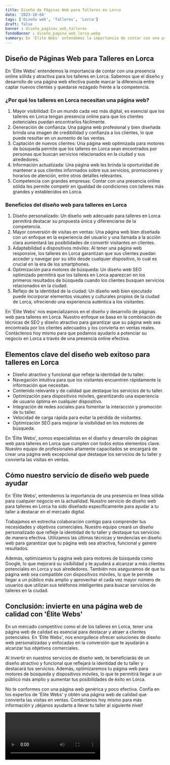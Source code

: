 ```yaml
---
title: Diseño de Páginas Web para Talleres en Lorca
date: '2023-10-04'
tags: ['Diseño web', 'Talleres', 'Lorca']
draft: false
banner : diseño_paginas_web_talleres
fondoBanner : diseño_pagina_web_lorca.webp
summary: En 'Élite Webs' entendemos la importancia de contar con una presencia online sólida y atractiva para los talleres en Lorca. Sabemos que el diseño y desarrollo de una página web efectiva puede marcar la diferencia entre captar nuevos clientes y quedarse rezagado frente a la competencia.
---
```


## Diseño de Páginas Web para Talleres en Lorca

En 'Élite Webs' entendemos la importancia de contar con una presencia online sólida y atractiva para los talleres en Lorca. Sabemos que el diseño y desarrollo de una página web efectiva puede marcar la diferencia entre captar nuevos clientes y quedarse rezagado frente a la competencia.

### ¿Por qué los talleres en Lorca necesitan una página web?

1. Mayor visibilidad: En un mundo cada vez más digital, es esencial que los talleres en Lorca tengan presencia online para que los clientes potenciales puedan encontrarlos fácilmente.
2. Generación de confianza: Una página web profesional y bien diseñada brinda una imagen de credibilidad y confianza a los clientes, lo que puede resultar en un aumento de las ventas.
3. Captación de nuevos clientes: Una página web optimizada para motores de búsqueda permite que los talleres en Lorca sean encontrados por personas que buscan servicios relacionados en la ciudad y sus alrededores.
4. Información actualizada: Una página web les brinda la oportunidad de mantener a sus clientes informados sobre sus servicios, promociones y horarios de atención, entre otros detalles relevantes.
5. Competencia con grandes empresas: Contar con una presencia online sólida les permite competir en igualdad de condiciones con talleres más grandes y establecidos en Lorca.

### Beneficios del diseño web para talleres en Lorca

1. Diseño personalizado: Un diseño web adecuado para talleres en Lorca permitirá destacar su propuesta única y diferenciarse de la competencia.
2. Mayor conversión de visitas en ventas: Una página web bien diseñada con un enfoque en la experiencia del usuario y una llamada a la acción clara aumentará las posibilidades de convertir visitantes en clientes.
3. Adaptabilidad a dispositivos móviles: Al tener una página web responsive, los talleres en Lorca garantizan que sus clientes puedan acceder y navegar por su sitio desde cualquier dispositivo, lo cual es crucial en la era de los smartphones.
4. Optimización para motores de búsqueda: Un diseño web SEO optimizado permitirá que los talleres en Lorca aparezcan en los primeros resultados de búsqueda cuando los clientes busquen servicios relacionados en la ciudad.
5. Reflejo de la identidad de la ciudad: Un diseño web bien ejecutado puede incorporar elementos visuales y culturales propios de la ciudad de Lorca, ofreciendo una experiencia auténtica a los visitantes.

En 'Élite Webs' nos especializamos en el diseño y desarrollo de páginas web para talleres en Lorca. Nuestro enfoque se basa en la combinación de técnicas de SEO y diseño atractivo para garantizar que su página web sea encontrada por los clientes adecuados y los convierta en ventas reales. Contáctenos hoy mismo para que podamos ayudarlo a potenciar su negocio en Lorca a través de una presencia online efectiva.

<GifSeo />

<Cta />

## Elementos clave del diseño web exitoso para talleres en Lorca

- Diseño atractivo y funcional que refleje la identidad de tu taller.
- Navegación intuitiva para que los visitantes encuentren rápidamente la información que necesitan.
- Contenido relevante y de calidad que destaque los servicios de tu taller.
- Optimización para dispositivos móviles, garantizando una experiencia de usuario óptima en cualquier dispositivo.
- Integración de redes sociales para fomentar la interacción y promoción de tu taller.
- Velocidad de carga rápida para evitar la pérdida de visitantes.
- Optimización SEO para mejorar la visibilidad en los motores de búsqueda.

En 'Élite Webs', somos especialistas en el diseño y desarrollo de páginas web para talleres en Lorca que cumplen con todos estos elementos clave. Nuestro equipo de profesionales altamente capacitados se encargará de crear una página web excepcional que destaque los servicios de tu taller y convierta las visitas en ventas.

## Cómo nuestro servicio de diseño web puede ayudar

En 'Élite Webs', entendemos la importancia de una presencia en línea sólida para cualquier negocio en la actualidad. Nuestro servicio de diseño web para talleres en Lorca ha sido diseñado específicamente para ayudar a tu taller a destacar en el mercado digital.

Trabajamos en estrecha colaboración contigo para comprender tus necesidades y objetivos comerciales. Nuestro equipo creará un diseño personalizado que refleje la identidad de tu taller y destaque tus servicios de manera efectiva. Utilizamos las últimas técnicas y tendencias en diseño web para garantizar que tu página web sea atractiva, funcional y genere resultados.

Además, optimizamos tu página web para motores de búsqueda como Google, lo que mejorará su visibilidad y te ayudará a alcanzar a más clientes potenciales en Lorca y sus alrededores. También nos aseguramos de que tu página web sea compatible con dispositivos móviles, lo que te permite llegar a un público más amplio y aprovechar el cada vez mayor número de usuarios que utilizan sus teléfonos inteligentes para buscar servicios de talleres en la ciudad.

## Conclusión: invierte en una página web de calidad con 'Élite Webs'

En un mercado competitivo como el de los talleres en Lorca, tener una página web de calidad es esencial para destacar y atraer a clientes potenciales. En 'Élite Webs', nos enorgullece ofrecer soluciones de diseño web personalizadas y enfocadas en la conversión que te ayudarán a alcanzar tus objetivos comerciales.

Al invertir en nuestros servicios de diseño web, te beneficiarás de un diseño atractivo y funcional que reflejará la identidad de tu taller y destacará tus servicios. Además, optimizaremos tu página web para motores de búsqueda y dispositivos móviles, lo que te permitirá llegar a un público más amplio y aumentar tus posibilidades de éxito en Lorca.

No te conformes con una página web genérica y poco efectiva. Confía en los expertos de 'Élite Webs' y obtén una página web de calidad que convierta las visitas en ventas. Contáctanos hoy mismo para más información y ¡déjanos ayudarte a llevar tu taller al siguiente nivel!

<Video />

<CtaBot job='Talleres' city='Lorca'/>

<Gmaps query='Lorca+españa+maps' />